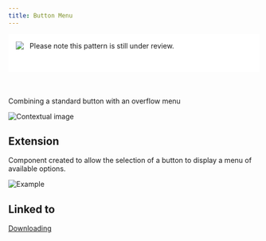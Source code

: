 ```yaml
---
title: Button Menu
---
```


<div style="display:flex;align-items:flex-start;height:46px;margin-bottom:50px;padding:15px;background:#fff;">
  <img src="../../../images/warning.svg" /> &nbsp;&nbsp;&nbsp;Please note this pattern is still under review.
</div>

<PageDescription>

Combining a standard button with an overflow menu

</PageDescription>

<Row>
  <Column colLg={8}>

![Contextual image](images/0.png)

  </Column>
</Row>

## Extension

Component created to allow the selection of a button to display a menu of
available options.

<Row>
  <Column colLg={4}>

![Example](images/1.png)

  </Column>
</Row>

## Linked to

[Downloading](../../common-patterns/downloading)
